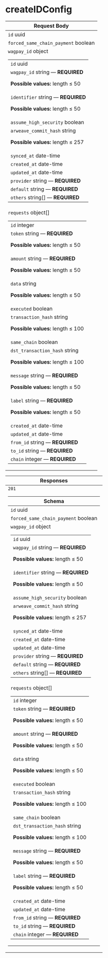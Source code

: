# createIDConfig

<table style={{"display":"table","width":"100%"}}><thead><tr><th style={{"textAlign":"left"}}>Request Body <div></div></th></tr></thead><tbody><tr><td><code>id</code><span style={{"opacity":"0.6"}}> uuid</span></td></tr><tr><td><code>forced_same_chain_payment</code><span style={{"opacity":"0.6"}}> boolean</span></td></tr><tr><td><code>wagpay_id</code><span style={{"opacity":"0.6"}}> object</span><table style={{"display":"table","width":"100%","marginTop":"var(--ifm-table-cell-padding)","marginBottom":"0px"}}><tbody><tr><td><code>id</code><span style={{"opacity":"0.6"}}> uuid</span></td></tr><tr><td><code>wagpay_id</code><span style={{"opacity":"0.6"}}> string</span><span style={{"opacity":"0.6"}}> — </span><strong style={{"fontSize":"var(--ifm-code-font-size)","color":"var(--openapi-required)"}}> REQUIRED</strong><div style={{"marginTop":"var(--ifm-table-cell-padding)"}}>

**Possible values:** length ≤ 50

</div></td></tr><tr><td><code>identifier</code><span style={{"opacity":"0.6"}}> string</span><span style={{"opacity":"0.6"}}> — </span><strong style={{"fontSize":"var(--ifm-code-font-size)","color":"var(--openapi-required)"}}> REQUIRED</strong><div style={{"marginTop":"var(--ifm-table-cell-padding)"}}>

**Possible values:** length ≤ 50

</div></td></tr><tr><td><code>assume_high_security</code><span style={{"opacity":"0.6"}}> boolean</span></td></tr><tr><td><code>arweave_commit_hash</code><span style={{"opacity":"0.6"}}> string</span><div style={{"marginTop":"var(--ifm-table-cell-padding)"}}>

**Possible values:** length ≤ 257

</div></td></tr><tr><td><code>synced_at</code><span style={{"opacity":"0.6"}}> date-time</span></td></tr><tr><td><code>created_at</code><span style={{"opacity":"0.6"}}> date-time</span></td></tr><tr><td><code>updated_at</code><span style={{"opacity":"0.6"}}> date-time</span></td></tr><tr><td><code>provider</code><span style={{"opacity":"0.6"}}> string</span><span style={{"opacity":"0.6"}}> — </span><strong style={{"fontSize":"var(--ifm-code-font-size)","color":"var(--openapi-required)"}}> REQUIRED</strong></td></tr><tr><td><code>default</code><span style={{"opacity":"0.6"}}> string</span><span style={{"opacity":"0.6"}}> — </span><strong style={{"fontSize":"var(--ifm-code-font-size)","color":"var(--openapi-required)"}}> REQUIRED</strong></td></tr><tr><td><code>others</code><span style={{"opacity":"0.6"}}> string[]</span><span style={{"opacity":"0.6"}}> — </span><strong style={{"fontSize":"var(--ifm-code-font-size)","color":"var(--openapi-required)"}}> REQUIRED</strong></td></tr></tbody></table></td></tr><tr><td><code>requests</code><span style={{"opacity":"0.6"}}> object[]</span><table style={{"display":"table","width":"100%","marginTop":"var(--ifm-table-cell-padding)","marginBottom":"0px"}}><tbody><tr><td><code>id</code><span style={{"opacity":"0.6"}}> integer</span></td></tr><tr><td><code>token</code><span style={{"opacity":"0.6"}}> string</span><span style={{"opacity":"0.6"}}> — </span><strong style={{"fontSize":"var(--ifm-code-font-size)","color":"var(--openapi-required)"}}> REQUIRED</strong><div style={{"marginTop":"var(--ifm-table-cell-padding)"}}>

**Possible values:** length ≤ 50

</div></td></tr><tr><td><code>amount</code><span style={{"opacity":"0.6"}}> string</span><span style={{"opacity":"0.6"}}> — </span><strong style={{"fontSize":"var(--ifm-code-font-size)","color":"var(--openapi-required)"}}> REQUIRED</strong><div style={{"marginTop":"var(--ifm-table-cell-padding)"}}>

**Possible values:** length ≤ 50

</div></td></tr><tr><td><code>data</code><span style={{"opacity":"0.6"}}> string</span><div style={{"marginTop":"var(--ifm-table-cell-padding)"}}>

**Possible values:** length ≤ 50

</div></td></tr><tr><td><code>executed</code><span style={{"opacity":"0.6"}}> boolean</span></td></tr><tr><td><code>transaction_hash</code><span style={{"opacity":"0.6"}}> string</span><div style={{"marginTop":"var(--ifm-table-cell-padding)"}}>

**Possible values:** length ≤ 100

</div></td></tr><tr><td><code>same_chain</code><span style={{"opacity":"0.6"}}> boolean</span></td></tr><tr><td><code>dst_transaction_hash</code><span style={{"opacity":"0.6"}}> string</span><div style={{"marginTop":"var(--ifm-table-cell-padding)"}}>

**Possible values:** length ≤ 100

</div></td></tr><tr><td><code>message</code><span style={{"opacity":"0.6"}}> string</span><span style={{"opacity":"0.6"}}> — </span><strong style={{"fontSize":"var(--ifm-code-font-size)","color":"var(--openapi-required)"}}> REQUIRED</strong><div style={{"marginTop":"var(--ifm-table-cell-padding)"}}>

**Possible values:** length ≤ 50

</div></td></tr><tr><td><code>label</code><span style={{"opacity":"0.6"}}> string</span><span style={{"opacity":"0.6"}}> — </span><strong style={{"fontSize":"var(--ifm-code-font-size)","color":"var(--openapi-required)"}}> REQUIRED</strong><div style={{"marginTop":"var(--ifm-table-cell-padding)"}}>

**Possible values:** length ≤ 50

</div></td></tr><tr><td><code>created_at</code><span style={{"opacity":"0.6"}}> date-time</span></td></tr><tr><td><code>updated_at</code><span style={{"opacity":"0.6"}}> date-time</span></td></tr><tr><td><code>from_id</code><span style={{"opacity":"0.6"}}> string</span><span style={{"opacity":"0.6"}}> — </span><strong style={{"fontSize":"var(--ifm-code-font-size)","color":"var(--openapi-required)"}}> REQUIRED</strong></td></tr><tr><td><code>to_id</code><span style={{"opacity":"0.6"}}> string</span><span style={{"opacity":"0.6"}}> — </span><strong style={{"fontSize":"var(--ifm-code-font-size)","color":"var(--openapi-required)"}}> REQUIRED</strong></td></tr><tr><td><code>chain</code><span style={{"opacity":"0.6"}}> integer</span><span style={{"opacity":"0.6"}}> — </span><strong style={{"fontSize":"var(--ifm-code-font-size)","color":"var(--openapi-required)"}}> REQUIRED</strong></td></tr></tbody></table></td></tr></tbody></table><table style={{"display":"table","width":"100%"}}><thead><tr><th style={{"textAlign":"left"}}>Responses</th></tr></thead><tbody><tr><td><div style={{"display":"flex"}}><div style={{"marginRight":"var(--ifm-table-cell-padding)"}}><code>201</code></div><div></div></div><div><table style={{"display":"table","width":"100%","marginTop":"var(--ifm-table-cell-padding)","marginBottom":"0px"}}><thead><tr><th style={{"textAlign":"left"}}>Schema <div></div></th></tr></thead><tbody><tr><td><code>id</code><span style={{"opacity":"0.6"}}> uuid</span></td></tr><tr><td><code>forced_same_chain_payment</code><span style={{"opacity":"0.6"}}> boolean</span></td></tr><tr><td><code>wagpay_id</code><span style={{"opacity":"0.6"}}> object</span><table style={{"display":"table","width":"100%","marginTop":"var(--ifm-table-cell-padding)","marginBottom":"0px"}}><tbody><tr><td><code>id</code><span style={{"opacity":"0.6"}}> uuid</span></td></tr><tr><td><code>wagpay_id</code><span style={{"opacity":"0.6"}}> string</span><span style={{"opacity":"0.6"}}> — </span><strong style={{"fontSize":"var(--ifm-code-font-size)","color":"var(--openapi-required)"}}> REQUIRED</strong><div style={{"marginTop":"var(--ifm-table-cell-padding)"}}>

**Possible values:** length ≤ 50

</div></td></tr><tr><td><code>identifier</code><span style={{"opacity":"0.6"}}> string</span><span style={{"opacity":"0.6"}}> — </span><strong style={{"fontSize":"var(--ifm-code-font-size)","color":"var(--openapi-required)"}}> REQUIRED</strong><div style={{"marginTop":"var(--ifm-table-cell-padding)"}}>

**Possible values:** length ≤ 50

</div></td></tr><tr><td><code>assume_high_security</code><span style={{"opacity":"0.6"}}> boolean</span></td></tr><tr><td><code>arweave_commit_hash</code><span style={{"opacity":"0.6"}}> string</span><div style={{"marginTop":"var(--ifm-table-cell-padding)"}}>

**Possible values:** length ≤ 257

</div></td></tr><tr><td><code>synced_at</code><span style={{"opacity":"0.6"}}> date-time</span></td></tr><tr><td><code>created_at</code><span style={{"opacity":"0.6"}}> date-time</span></td></tr><tr><td><code>updated_at</code><span style={{"opacity":"0.6"}}> date-time</span></td></tr><tr><td><code>provider</code><span style={{"opacity":"0.6"}}> string</span><span style={{"opacity":"0.6"}}> — </span><strong style={{"fontSize":"var(--ifm-code-font-size)","color":"var(--openapi-required)"}}> REQUIRED</strong></td></tr><tr><td><code>default</code><span style={{"opacity":"0.6"}}> string</span><span style={{"opacity":"0.6"}}> — </span><strong style={{"fontSize":"var(--ifm-code-font-size)","color":"var(--openapi-required)"}}> REQUIRED</strong></td></tr><tr><td><code>others</code><span style={{"opacity":"0.6"}}> string[]</span><span style={{"opacity":"0.6"}}> — </span><strong style={{"fontSize":"var(--ifm-code-font-size)","color":"var(--openapi-required)"}}> REQUIRED</strong></td></tr></tbody></table></td></tr><tr><td><code>requests</code><span style={{"opacity":"0.6"}}> object[]</span><table style={{"display":"table","width":"100%","marginTop":"var(--ifm-table-cell-padding)","marginBottom":"0px"}}><tbody><tr><td><code>id</code><span style={{"opacity":"0.6"}}> integer</span></td></tr><tr><td><code>token</code><span style={{"opacity":"0.6"}}> string</span><span style={{"opacity":"0.6"}}> — </span><strong style={{"fontSize":"var(--ifm-code-font-size)","color":"var(--openapi-required)"}}> REQUIRED</strong><div style={{"marginTop":"var(--ifm-table-cell-padding)"}}>

**Possible values:** length ≤ 50

</div></td></tr><tr><td><code>amount</code><span style={{"opacity":"0.6"}}> string</span><span style={{"opacity":"0.6"}}> — </span><strong style={{"fontSize":"var(--ifm-code-font-size)","color":"var(--openapi-required)"}}> REQUIRED</strong><div style={{"marginTop":"var(--ifm-table-cell-padding)"}}>

**Possible values:** length ≤ 50

</div></td></tr><tr><td><code>data</code><span style={{"opacity":"0.6"}}> string</span><div style={{"marginTop":"var(--ifm-table-cell-padding)"}}>

**Possible values:** length ≤ 50

</div></td></tr><tr><td><code>executed</code><span style={{"opacity":"0.6"}}> boolean</span></td></tr><tr><td><code>transaction_hash</code><span style={{"opacity":"0.6"}}> string</span><div style={{"marginTop":"var(--ifm-table-cell-padding)"}}>

**Possible values:** length ≤ 100

</div></td></tr><tr><td><code>same_chain</code><span style={{"opacity":"0.6"}}> boolean</span></td></tr><tr><td><code>dst_transaction_hash</code><span style={{"opacity":"0.6"}}> string</span><div style={{"marginTop":"var(--ifm-table-cell-padding)"}}>

**Possible values:** length ≤ 100

</div></td></tr><tr><td><code>message</code><span style={{"opacity":"0.6"}}> string</span><span style={{"opacity":"0.6"}}> — </span><strong style={{"fontSize":"var(--ifm-code-font-size)","color":"var(--openapi-required)"}}> REQUIRED</strong><div style={{"marginTop":"var(--ifm-table-cell-padding)"}}>

**Possible values:** length ≤ 50

</div></td></tr><tr><td><code>label</code><span style={{"opacity":"0.6"}}> string</span><span style={{"opacity":"0.6"}}> — </span><strong style={{"fontSize":"var(--ifm-code-font-size)","color":"var(--openapi-required)"}}> REQUIRED</strong><div style={{"marginTop":"var(--ifm-table-cell-padding)"}}>

**Possible values:** length ≤ 50

</div></td></tr><tr><td><code>created_at</code><span style={{"opacity":"0.6"}}> date-time</span></td></tr><tr><td><code>updated_at</code><span style={{"opacity":"0.6"}}> date-time</span></td></tr><tr><td><code>from_id</code><span style={{"opacity":"0.6"}}> string</span><span style={{"opacity":"0.6"}}> — </span><strong style={{"fontSize":"var(--ifm-code-font-size)","color":"var(--openapi-required)"}}> REQUIRED</strong></td></tr><tr><td><code>to_id</code><span style={{"opacity":"0.6"}}> string</span><span style={{"opacity":"0.6"}}> — </span><strong style={{"fontSize":"var(--ifm-code-font-size)","color":"var(--openapi-required)"}}> REQUIRED</strong></td></tr><tr><td><code>chain</code><span style={{"opacity":"0.6"}}> integer</span><span style={{"opacity":"0.6"}}> — </span><strong style={{"fontSize":"var(--ifm-code-font-size)","color":"var(--openapi-required)"}}> REQUIRED</strong></td></tr></tbody></table></td></tr></tbody></table></div></td></tr></tbody></table>